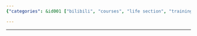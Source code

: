 ```yaml
---
{"categories": &id001 ["bilibili", "courses", "life section", "training"], "category": "Bilibili", "date": "2022-06-09 04:23:51", "description": "This announcement invites participants to a Bilibili 生活区Up 培训, which is a training or workshop related to the platform's Life Zone and user participation program. The event aims to provide insights and opportunities for users who want to engage with the Life Zone community and learn more about the UGC (user-generated content) guidelines.", "tags": *id001, "title": "bilibili 生活区up 培训"}

---
```


------

